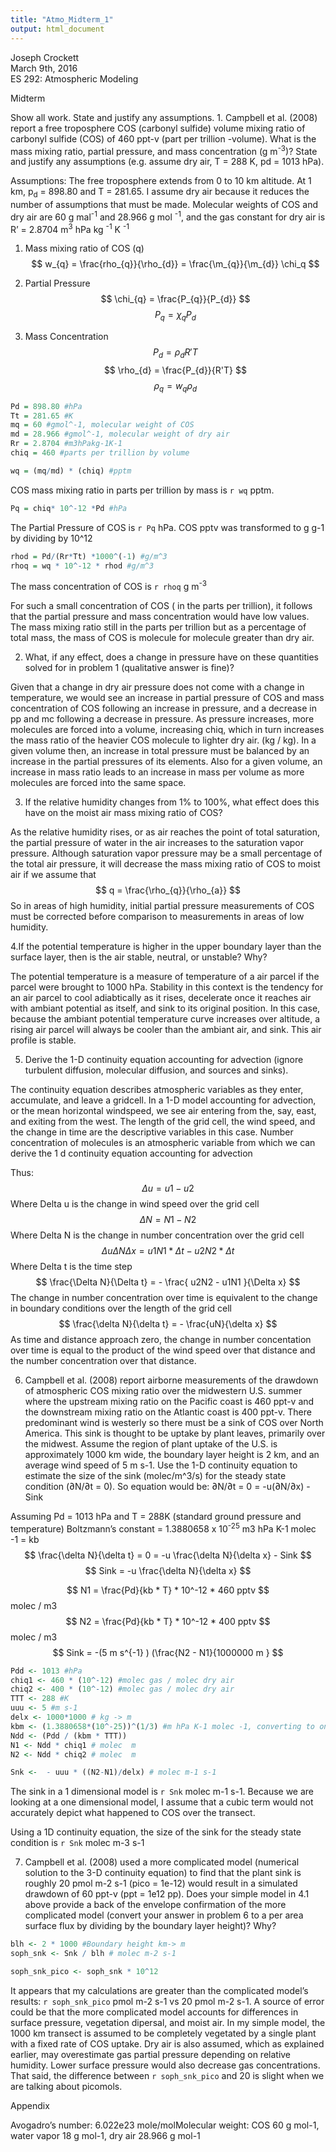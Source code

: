 ```yaml
---
title: "Atmo_Midterm_1"
output: html_document
---
```

Joseph Crockett  
March 9th, 2016  
ES 292: Atmospheric Modeling  

Midterm  

Show all work.  State and justify any assumptions.
1. Campbell et al. (2008) report a free troposphere COS (carbonyl sulfide) volume mixing ratio of carbonyl sulfide (COS) of 460 ppt-v (part per trillion -volume). What is the mass mixing ratio, partial pressure, and mass concentration (g m^-3^)?  State and justify any assumptions (e.g. assume dry air, T = 288 K, pd = 1013 hPa).    

Assumptions:
The free troposphere extends from 0 to 10 km altitude.  At 1 km, p~d~ = 898.80 and T = 281.65.  I assume dry air because it reduces the number of assumptions that must be made.  Molecular weights of COS and dry air are 60 g mal^-1^ and 28.966 g mol ^-1^, and the gas constant for dry air is R' = 
2.8704 m^3^ hPa kg ^-1^ K ^-1^

1)  Mass mixing ratio of COS (q)
$$ w_{q} = \frac{rho_{q}}{\rho_{d}} = \frac{\m_{q}}{\m_{d}} \chi_q $$

2)  Partial Pressure
$$ \chi_{q} = \frac{P_{q}}{P_{d}} $$
$$ P_{q} = \chi_{q} P_{d} $$

3) Mass Concentration
$$ P_{d} = \rho_{d}R'T $$
$$ \rho_{d} = \frac{P_{d}}{R'T} $$
$$ \rho_{q} = w_{q} \rho_{d} $$

```r
Pd = 898.80 #hPa
Tt = 281.65 #K
mq = 60 #gmol^-1, molecular weight of COS
md = 28.966 #gmol^-1, molecular weight of dry air
Rr = 2.8704 #m3hPakg-1K-1
chiq = 460 #parts per trillion by volume

wq = (mq/md) * (chiq) #pptm
```
COS mass mixing ratio in parts per trillion by mass is `r wq` pptm.  

```r
Pq = chiq* 10^-12 *Pd #hPa
```
The Partial Pressure of COS is `r Pq ` hPa.  COS pptv was transformed to g g-1 by dividing by 10^12

```r
rhod = Pd/(Rr*Tt) *1000^(-1) #g/m^3
rhoq = wq * 10^-12 * rhod #g/m^3
```
The mass concentration of COS is `r rhoq` g m^-3^

For such a small concentration of COS ( in the parts per trillion), it follows that the partial pressure and mass concentration would have low values. The mass mixing ratio still in the parts per trillion but as a percentage of total mass, the mass of COS is molecule for molecule greater than dry air. 

2. What, if any effect, does a change in pressure have on these quantities solved for in problem 1 (qualitative answer is fine)?  

Given that a change in dry air pressure does not come with a change in temperature, we would see an increase in partial pressure of COS and mass concentration of COS following an increase in pressure, and a decrease in pp and mc following a decrease in pressure.  As pressure increases, more molecules are forced into a volume, increasing chiq, which in turn increases the mass ratio of the heavier COS molecule to lighter dry air. (kg / kg).  In a given volume then, an increase in total pressure must be balanced by an increase in the partial pressures of its elements.  Also for a given volume, an increase in mass ratio leads to an increase in mass per volume as more molecules are forced into the same space.


3. If the relative humidity changes from 1% to 100%, what effect does this have on the moist air mass mixing ratio of COS?  

As the relative humidity rises, or as air reaches the point of total saturation, the partial pressure of water in the air increases to the saturation vapor pressure.  Although saturation vapor pressure may be a small percentage of the total air pressure, it will decrease the mass mixing ratio of COS to moist air if we assume that 
$$ q = \frac{\rho_{q}}{\rho_{a}} $$
So in areas of high humidity, initial partial pressure measurements of COS must be corrected before comparison to measurements in areas of low humidity.


4.If the potential temperature is higher in the upper boundary layer than the surface layer, then is the air stable, neutral, or unstable?  Why?  

The potential temperature is a measure of temperature of a air parcel if the parcel were brought to 1000 hPa.  Stability in this context is the tendency for an air parcel to cool adiabtically as it rises, decelerate once it reaches air with ambiant potential as itself, and sink to its original position. In this case, because the ambiant potential temperature curve increases over altitude, a rising air parcel will always be cooler than the ambiant air, and sink.  This air profile is stable.  

5. Derive the 1-D continuity equation accounting for advection (ignore turbulent diffusion, molecular diffusion, and sources and sinks).  

The continuity equation describes atmospheric variables as they enter, accumulate, and leave a gridcell.  In a 1-D model accounting for advection, or the mean horizontal windspeed, we see air entering from the, say, east, and exiting from the west.  The length of the grid cell, the wind speed, and the change in time are the descriptive variables in this case. Number concentration of molecules is an atmospheric variable from which we can derive the 1 d continuity equation accounting for advection



Thus:
$$ \Delta u = u1 - u2 $$ Where Delta u is the change in wind speed over the grid cell
$$ \Delta N = N1 - N2 $$ Where Delta N is the change in number concentration over the grid cell
$$ \Delta u \Delta N \Delta x = u1N1 * \Delta t - u2N2 * \Delta t $$ Where Delta t is the time step
$$ \frac{\Delta N}{\Delta t} = - \frac{ u2N2 - u1N1 }{\Delta x} $$ The change in number concentration over time is equivalent to the change in boundary conditions over the length of the grid cell
$$ \frac{\delta N}{\delta t} = - \frac{uN}{\delta x} $$ As time and distance approach zero, the change in number concentation over time is equal to the product of the wind speed over that distance and the number concentration over that distance.


6. Campbell et al. (2008) report airborne measurements of the drawdown of atmospheric COS mixing ratio over the midwestern U.S. summer where the upstream mixing ratio on the Pacific coast is 460 ppt-v and the downstream mixing ratio on the Atlantic coast is 400 ppt-v.   There predominant wind is westerly so there must be a sink of COS over North America.  This sink is thought to be uptake by plant leaves, primarily over the midwest.  Assume the region of plant uptake of the U.S. is approximately 1000 km wide, the boundary layer height is 2 km, and an average wind speed of 5 m s-1.  Use the 1-D continuity equation to estimate the size of the sink (molec/m^3/s) for the steady state condition (∂N/∂t = 0).  So equation would be:  ∂N/∂t = 0 = -u(∂N/∂x) - Sink  

Assuming Pd = 1013 hPa and T = 288K (standard ground pressure and temperature)
Boltzmann's constant = 1.3880658 x 10^-25^ m3 hPa K-1 molec -1 = kb
$$ \frac{\delta N}{\delta t} = 0 = -u \frac{\delta N}{\delta x} - Sink $$
$$ Sink = -u \frac{\delta N}{\delta x} $$

$$ N1 = \frac{Pd}{kb * T} * 10^-12 * 460 pptv $$ molec / m3
$$ N2 = \frac{Pd}{kb * T} * 10^-12 * 400 pptv $$ molec / m3
$$ Sink = -(5 m s^{-1} ) (\frac{N2 - N1}{1000000 m } $$

```r
Pdd <- 1013 #hPa
chiq1 <- 460 * (10^-12) #molec gas / molec dry air
chiq2 <- 400 * (10^-12) #molec gas / molec dry air
TTT <- 288 #K
uuu <- 5 #m s-1
delx <- 1000*1000 # kg -> m 
kbm <- (1.3880658*(10^-25))^(1/3) #m hPa K-1 molec -1, converting to one dimensional meter
Ndd <- (Pdd / (kbm * TTT))
N1 <- Ndd * chiq1 # molec  m
N2 <- Ndd * chiq2 # molec  m

Snk <-  - uuu * ((N2-N1)/delx) # molec m-1 s-1
```

The sink in a 1 dimensional model is `r Snk` molec m-1 s-1.  Because we are looking at a one dimensional model, I assume that a cubic term would not accurately depict what happened to COS over the transect.  

Using a 1D continuity equation, the size of the sink for the steady state condition is `r Snk` molec m-3 s-1

7. Campbell et al. (2008) used a more complicated model (numerical solution to the 3-D continuity equation) to find that the plant sink is roughly 20 pmol m-2 s-1 (pico = 1e-12) would result in a simulated drawdown of 60 ppt-v (ppt = 1e12 pp).  Does your simple model in 4.1 above provide a back of the envelope confirmation of the more complicated model (convert your answer in problem 6 to a per area surface flux by dividing by the boundary layer height)?  Why?

```r
blh <- 2 * 1000 #Boundary height km-> m
soph_snk <- Snk / blh # molec m-2 s-1

soph_snk_pico <- soph_snk * 10^12


```
It appears that my calculations are greater than the complicated model's results: `r soph_snk_pico ` pmol m-2 s-1 vs 20 pmol m-2 s-1.  A source of error could be that the more complicated model accounts for differences in surface pressure, vegetation dipersal, and moist air.  In my simple model, the 1000 km transect is assumed to be completely vegetated by a single plant with a fixed rate of COS uptake.  Dry air is also assumed, which as explained earlier, may overestimate gas partial pressure depending on relative humidity.  Lower surface pressure would also decrease gas concentrations.  That said, the difference between `r soph_snk_pico ` and 20 is slight when we are talking about picomols. 



Appendix

Avogadro's number: 6.022e23 mole/molMolecular weight: COS 60 g mol-1, water vapor 18 g mol-1, dry air 28.966 g mol-1